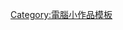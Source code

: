 {{asbox
| image     = Microelectronics stub.svg
| subject   = 與[[微電腦]]或[[微處理器]]相關
| category = 微電腦小作品
| tempsort  =  
| name      = Template:Microcompu-stub
}}<noinclude>[[Category:電腦小作品模板]]</noinclude>